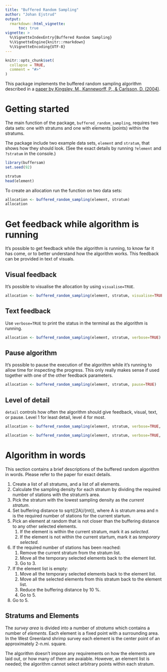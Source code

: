 ```yaml
---
title: "Buffered Random Sampling"
author: "Johan Ejstrud"
output:
  rmarkdown::html_vignette:
      toc: true
vignette: >
  %\VignetteIndexEntry{Buffered Random Sampling}
  %\VignetteEngine{knitr::rmarkdown}
  %\VignetteEncoding{UTF-8}
---
```


```r
knitr::opts_chunk$set(
  collapse = TRUE,
  comment = "#>"
)
```

This package implements the buffered random sampling algorithm described in a [paper by Kingsley, M., Kanneworff, P., & Carlsson, D. (2004)](https://academic.oup.com/icesjms/article/61/1/12/699744).

# Getting started
The main function of the package, `buffered_random_sampling`, requires two data sets: one with stratums and one with elements (points) within the stratums.

The package include two example data sets, `element` and `stratum`, that shows how they should look. (See the exact details by running `?element` and `?stratum` in the console.)

```r
library(buffersam)
set.seed(92)

stratum
head(element)
```

To create an allocation run the function on two data sets:
```r
allocation <- buffered_random_sampling(element, stratum)
allocation
```

# Get feedback while algorithm is running
It's possible to get feedback while the algorithm is running, to know far it has come, or to better understand how the algorithm works. This feedback can be provided in text of visuals.

## Visual feedback
It's possible to visualise the allocation by using `visualise=TRUE`.

```r
allocation <- buffered_random_sampling(element, stratum, visualise=TRUE)
```


## Text feedback
Use `verbose=TRUE` to print the status in the terminal as the algorithm is running.

```r
allocation <- buffered_random_sampling(element, stratum, verbose=TRUE)
```

## Pause algorithm
It's possible to pause the execution of the algorithm while it's running to allow time for inspecting the progress. This only really makes sense if used together with one of the other feedback parameters.

```r
allocation <- buffered_random_sampling(element, stratum, pause=TRUE)
```
## Level of detail
`detail` controls how often the algorithm should give feedback, visual, text, or
pause. Level 1 for least detail, level 4 for most.
```r
allocation <- buffered_random_sampling(element, stratum, verbose=TRUE, detail=2)
```

```r
allocation <- buffered_random_sampling(element, stratum, verbose=TRUE, detail=3)
```

# Algorithm in words
This section contains a brief descriptions of the buffered random algorithm in words. Please refer to the paper for exact details.

1. Create a list of all stratums, and a list of all elements.
1. Calculate the sampling density for each stratum by dividing the required number of stations with the stratum's area.
1. Pick the stratum with the lowest sampling density as the _current stratum_.
1. Set buffering distance to sqrt((2A)/(nπ)), where A is stratum area and n is the required number of stations for the current startum.
1. Pick an element at random that is not closer than the buffering distance to any other selected elements.
    1. If the element is within the current stratum, mark it as  _selected_.
    1. If the element is not within the current startum, mark it as _temporary selected_.     
1. If the required number of stations has been reached:
    1. Remove the current stratum from the stratum list.
    1. Move all the temporary selected elements back to the element list.
    1. Go to 3.
1. If the element list is empty:
    1. Move all the temporary selected elements back to the element list.
    1. Move all the selected elements from this stratum back to the element list.
    1. Reduce the buffering distance by 10 %.
    1. Go to 5.
1. Go to 5.


## Stratums and Elements
The _survey area_ is divided into a number of _stratums_ which contains a number of _elements_. Each element is a fixed point with a surrounding area. In the West Greenland shrimp survey each element is the center point of an approximately 2-n.mi. square.

The algorithm doesn't impose any requirements on how the elements are laid out, or how many of them are avaiable. However, an element list is needed; the algorithm cannot select arbitrary points within each stratum.
